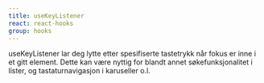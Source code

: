 ```yaml
---
title: useKeyListener
react: react-hooks
group: hooks
---
```



<Ingress>
    useKeyListener lar deg lytte etter spesifiserte tastetrykk når fokus er inne i et gitt element. Dette kan være
    nyttig for blandt annet søkefunksjonalitet i lister, og tastaturnavigasjon i karuseller o.l.
</Ingress>

<ComponentExample component={KeyListenerExample} />
